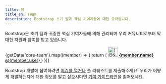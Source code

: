 ```yaml
---
title: 팀
title_en: Team
description: Bootstrap 초기 팀과 핵심 기여자들에 대한 요약입니다.
---
```



Bootstrap은 초기 팀과 귀중한 핵심 기여자들에 의해 관리되며 우리 커뮤니티로부터 막대한 지원과 참여를 받고 있습니다.

<div class="list-group mb-3">
  {getData('core-team').map((member) => {
    return (
      <a class="list-group-item list-group-item-action d-flex align-items-center" href={`https://github.com/${member.user}`}>
        <img src={`https://github.com/${member.user}.png`} alt={`@${member.user}`} width="32" height="32" class="rounded me-2" loading="lazy"/>
        <span>
          <strong>{member.name}</strong> @{member.user}
        </span>
      </a>
    )
  })}
</div>

Bootstrap 개발에 참여하려면 [이슈를 열거나]([[config:repo]]/issues/new/choose) 풀 리퀘스트를 제출해주세요. 우리가 어떻게 개발하는지에 대한 정보를 알고 싶으시다면 [기여 가이드라인]([[config:repo]]/blob/v[[config:current_version]]/.github/CONTRIBUTING.md)을 읽어보세요.
